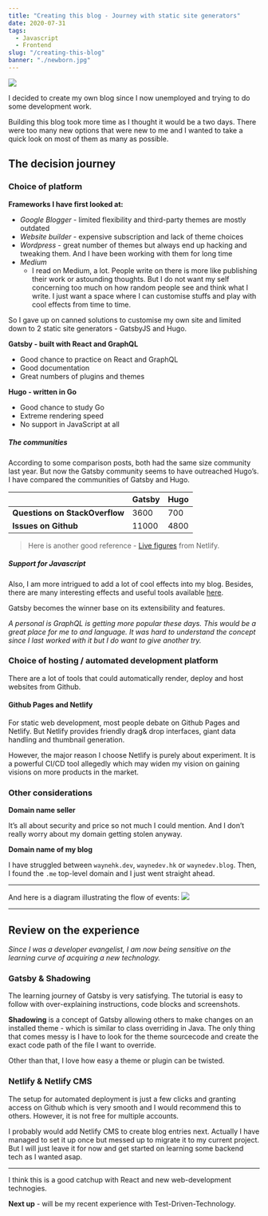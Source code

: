 ```yaml
---
title: "Creating this blog - Journey with static site generators"
date: 2020-07-31
tags:
  - Javascript
  - Frontend
slug: "/creating-this-blog"
banner: "./newborn.jpg"
---
```


![](./newborn.jpg)

I decided to create my own blog since I now unemployed and trying to do some development work. 

Building this blog took more time as I thought it would be a two days. 
There were too many new options that were new to me and I wanted to take a quick look on most of them as many as possible.

## The decision journey

### Choice of platform

**Frameworks I have first looked at:**
- *Google Blogger* - limited flexibility and third-party themes are mostly outdated
- *Website builder* - expensive subscription and lack of theme choices
- *Wordpress* - great number of themes but always end up hacking and tweaking them. And I have been working with them for long time
- *Medium*
  - I read on Medium, a lot. People write on there is more like publishing their work or astounding thoughts. But I do not want my self concerning too much on how random people see and think what I write. I just want a space where I can customise stuffs and play with cool effects from time to time.

So I gave up on canned solutions to customise my own site and limited down to 2 static site generators - GatsbyJS and Hugo.

**Gatsby - built with React and GraphQL**
- Good chance to practice on React and GraphQL
- Good documentation
- Great numbers of plugins and themes

**Hugo - written in Go**
- Good chance to study Go
- Extreme rendering speed
- No support in JavaScript at all

##### The communities

According to some comparison posts, both had the same size community last year. But now the Gatsby community seems to have outreached Hugo’s. 
I have compared the communities of Gatsby and Hugo.

|  | Gatsby | Hugo  |
| -- |-------------|-----|
| **Questions on StackOverflow**  | 3600        | 700         |
| **Issues on Github**            | 11000       | 4800        |

> Here is another good reference - [Live figures](https://www.staticgen.com/)  from Netlify.

##### Support for Javascript

Also, I am more intrigued to add a lot of cool effects into my blog.
Besides, there are many interesting effects and useful tools available [here](https://www.gatsbyjs.org/plugins/).

Gatsby becomes the winner base on its extensibility and features. 

*A personal is GraphQL is getting more popular these days. This would be a great place for me to and language. It was hard to understand the concept since I last worked with it but I do want to give another try.*

### Choice of hosting / automated development platform

There are a lot of tools that could automatically render, deploy and host websites from Github.

#### Github Pages and Netlify
For static web development, most people debate on Github Pages and Netlify. 
But Netlify provides friendly drag& drop interfaces, giant data handling and thumbnail generation.

However, the major reason I choose Netlify is purely about experiment.
It is a powerful CI/CD tool allegedly which may widen my vision on gaining visions on more products in the market.

### Other considerations

**Domain name seller**

It’s all about security and price so not much I could mention. And I don’t really worry about my domain getting stolen anyway.

**Domain name of my blog**

I have struggled between `waynehk.dev`, `waynedev.hk` or `waynedev.blog`.
Then, I found the `.me` top-level domain and I just went straight ahead.

- - -

And here is a diagram illustrating the flow of events:
![](./GatsbyBlog_EPC.jpg)

- - -

## Review on the experience
*Since I was a developer evangelist, I am now being sensitive on the learning curve of acquiring a new technology.*

### Gatsby & Shadowing
The learning journey of Gatsby is very satisfying. The tutorial is easy to follow with over-explaining instructions, code blocks and screenshots. 

**Shadowing** is a concept of Gatsby allowing others to make changes on an installed theme - which is similar to class overriding in Java. 
The only thing that comes messy is I have to look for the theme sourcecode and create the exact code path of the file I want to override. 

Other than that, I love how easy a theme or plugin can be twisted.

### Netlify & Netlify CMS
The setup for automated deployment is just a few clicks and granting access on Github which is very smooth and I would recommend this to others.
However, it is not free for multiple accounts.

I probably would add Netlify CMS to create blog entries next.
Actually I have managed to set it up once but messed up to migrate it to my current project. 
But I will just leave it for now and get started on learning some backend tech as I wanted asap.

-----
I think this is a good catchup with React and new web-development technogies.

**Next up** - will be my recent experience with Test-Driven-Technology.
